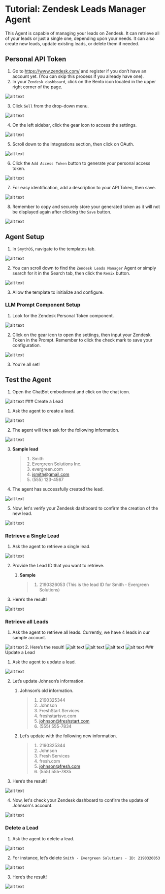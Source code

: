 
# Tutorial: Zendesk Leads Manager Agent

This Agent is capable of  managing your leads on Zendesk. It can retrieve all of your leads or just a single one, depending upon your needs. It can also create new leads, update existing leads, or delete them if needed.

<Youtube videoId="mMICXkuX4" title="SmythOS - Zendesk Leads Manager Agent" />

## Personal API Token

1. Go to https://www.zendesk.com/ and register if you don’t have an account yet. (You can skip this process if you already have one).
2. In your `Zendesk dashboard`, click on the Bento icon located in the upper right corner of the page.

 <Image src="/docs/img/zendesk_leads_manager_agent/Image 1.png" alt="alt text" /> 

3. Click `Sell` from the drop-down menu.

 <Image src="/docs/img/zendesk_leads_manager_agent/Image 2.png" alt="alt text" /> 

4. On the left sidebar, click the gear icon to access the settings.

 <Image src="/docs/img/zendesk_leads_manager_agent/Image 3.png" alt="alt text" /> 

5. Scroll down to the Integrations section, then click on OAuth.

 <Image src="/docs/img/zendesk_leads_manager_agent/Image 4.png" alt="alt text" /> 

6. Click the `Add Access Token` button to generate your personal access token.

 <Image src="/docs/img/zendesk_leads_manager_agent/Image 5.png" alt="alt text" /> 

7. For easy identification, add a description to your API Token, then save.

 <Image src="/docs/img/zendesk_leads_manager_agent/Image 6.png" alt="alt text" /> 

8. Remember to copy and securely store your generated token as it will not be displayed again after clicking the `Save` button.

 <Image src="/docs/img/zendesk_leads_manager_agent/Image 7.png" alt="alt text" /> 

## Agent Setup

1. In `SmythOS`, navigate to the templates tab.

 <Image src="/docs/img/zendesk_leads_manager_agent/Image 8.png" alt="alt text" /> 

2. You can scroll down to find the `Zendesk Leads Manager` Agent or simply search for it in the Search tab, then click the `Remix` button.

 <Image src="/docs/img/zendesk_leads_manager_agent/Image 9.png" alt="alt text" /> 

3. Allow the template to initialize and configure. 

### LLM Prompt Component Setup

1. Look for the Zendesk Personal Token component.

 <Image src="/docs/img/zendesk_leads_manager_agent/Image 10.png" alt="alt text" /> 

2. Click on the gear icon to open the settings, then input your Zendesk Token in the Prompt. Remember to click the check mark to save your configuration.

 <Image src="/docs/img/zendesk_leads_manager_agent/Image 11.png" alt="alt text" /> 

3. You’re all set!

## Test the Agent

1. Open the ChatBot embodiment and click on the chat icon.

 <Image src="/docs/img/zendesk_leads_manager_agent/Image 12.png" alt="alt text" /> 
### Create a Lead

1. Ask the agent to create a lead.

 <Image src="/docs/img/zendesk_leads_manager_agent/Image 13.png" alt="alt text" /> 

2. The agent will then ask for the following information.

 <Image src="/docs/img/zendesk_leads_manager_agent/Image 14.png" alt="alt text" /> 

3. **Sample lead**
   >1. Smith
   >2. Evergreen Solutions Inc.
   >3. evergreen.com
   >4. jsmith@gmail.com
   >5. (555) 123-4567

4. The agent has successfully created the lead.

 <Image src="/docs/img/zendesk_leads_manager_agent/Image 15.png" alt="alt text" /> 

5. Now, let's verify your Zendesk dashboard to confirm the creation of the new lead.

 <Image src="/docs/img/zendesk_leads_manager_agent/Image 16.png" alt="alt text" /> 

### Retrieve a Single Lead

1. Ask the agent to retrieve a single lead.

 <Image src="/docs/img/zendesk_leads_manager_agent/Image 17.png" alt="alt text" /> 

2. Provide the Lead ID that you want to retrieve.
   1. **Sample**
      >1. 2190326053 (This is the lead ID for Smith - Evergreen Solutions)

3. Here’s the result!

 <Image src="/docs/img/zendesk_leads_manager_agent/Image 18.png" alt="alt text" /> 

### Retrieve all Leads

1. Ask the agent to retrieve all leads. Currently, we have 4 leads in our sample account.

 <Image src="/docs/img/zendesk_leads_manager_agent/Image 19.png" alt="alt text" /> 
2. Here’s the result!

 <Image src="/docs/img/zendesk_leads_manager_agent/Image 20.png" alt="alt text" /> 

 <Image src="/docs/img/zendesk_leads_manager_agent/Image 21.png" alt="alt text" />

 <Image src="/docs/img/zendesk_leads_manager_agent/Image 22.png" alt="alt text" /> 

 <Image src="/docs/img/zendesk_leads_manager_agent/Image 23.png" alt="alt text" /> 
### Update a Lead

1. Ask the agent to update a lead.

 <Image src="/docs/img/zendesk_leads_manager_agent/Image 24.png" alt="alt text" /> 

2. Let’s update Johnson’s information.
   1. Johnson’s old information.
      >1. 2190325344
      >2. Johnson
      >3. FreshStart Services
      >4. freshstartsvc.com
      >5. johnson@freshstart.com
      >6. (555) 555-7834
   2. Let’s update with the following new information.
      >1. 2190325344
      >2. Johnson
      >3. Fresh Services
      >4. fresh.com
      >5. johnson@fresh.com
      >6. (555) 555-7835

3. Here’s the result!

 <Image src="/docs/img/zendesk_leads_manager_agent/Image 25.png" alt="alt text" /> 
 
4. Now, let's check your Zendesk dashboard to confirm the update of Johnson's account.

 <Image src="/docs/img/zendesk_leads_manager_agent/Image 26.png" alt="alt text" /> 

### Delete a Lead

1. Ask the agent to delete a lead.

 <Image src="/docs/img/zendesk_leads_manager_agent/Image 27.png" alt="alt text" /> 

2. For instance, let’s delete `Smith - Evergreen Solutions - ID: 2190326053`

 <Image src="/docs/img/zendesk_leads_manager_agent/Image 28.png" alt="alt text" /> 

3. Here’s the result!

 <Image src="/docs/img/zendesk_leads_manager_agent/Image 29.png" alt="alt text" /> 